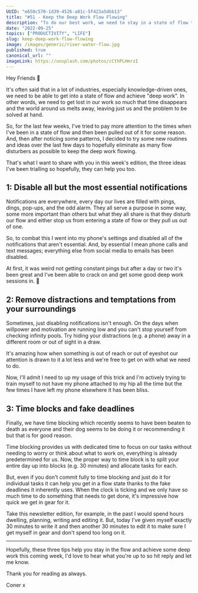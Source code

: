 ```yaml
---
UUID: "e650c570-1d39-4526-a81c-5f423a5dbb13"
title: "#51 - Keep the Deep Work Flow Flowing"
description: "To do our best work, we need to stay in a state of flow to perform deep work. So, here are 3 tips to avoid distraction and keep the deep work flow flowing."
date: "2022-09-25"
topics: ["PRODUCTIVITY", "LIFE"]
slug: keep-deep-work-flow-flowing
image: /images/generic/river-water-flow.jpg
published: true
canonical_url: ""
imageLink: https://unsplash.com/photos/cCthPLHmrzI
---
```


Hey Friends 👋

It's often said that in a lot of industries, especially knowledge-driven ones, we need to be able to get into a state of flow and achieve "deep work". In other words, we need to get lost in our work so much that time disappears and the world around us melts away, leaving just us and the problem to be solved at hand.

So, for the last few weeks, I've tried to pay more attention to the times when I've been in a state of flow and then been pulled out of it for some reason. And, then after noticing some patterns, I decided to try some new routines and ideas over the last few days to hopefully eliminate as many flow disturbers as possible to keep the deep work flowing.

That's what I want to share with you in this week's edition, the three ideas I've been trialling so hopefully, they can help you too.

## 1: Disable all but the most essential notifications

Notifications are everywhere, every day our lives are filled with pings, dings, pop-ups, and the odd alarm. They all serve a purpose in some way, some more important than others but what they all share is that they disturb our flow and either stop us from entering a state of flow or they pull us out of one.

So, to combat this I went into my phone's settings and disabled all of the notifications that aren't essential. And, by essential I mean phone calls and text messages; everything else from social media to emails has been disabled.

At first, it was weird not getting constant pings but after a day or two it's been great and I've been able to crack on and get some good deep work sessions in. 🙌

## 2: Remove distractions and temptations from your surroundings

Sometimes, just disabling notifications isn't enough. On the days when willpower and motivation are running low and you can't stop yourself from checking infinity pools. Try hiding your distractions (e.g. a phone) away in a different room or out of sight in a draw.

It's amazing how when something is out of reach or out of eyeshot our attention is drawn to it a lot less and we're free to get on with what we need to do.

Now, I'll admit I need to up my usage of this trick and I'm actively trying to train myself to not have my phone attached to my hip all the time but the few times I have left my phone elsewhere it has been bliss.

## 3: Time blocks and fake deadlines

Finally, we have time blocking which recently seems to have been beaten to death as everyone and their dog seems to be doing it or recommending it but that is for good reason.

Time blocking provides us with dedicated time to focus on our tasks without needing to worry or think about what to work on, everything is already predetermined for us. Now, the proper way to time block is to split your entire day up into blocks (e.g. 30 minutes) and allocate tasks for each.

But, even if you don't commit fully to time blocking and just do it for individual tasks it can help you get in a flow state thanks to the fake deadlines it inherently uses. When the clock is ticking and we only have so much time to do something that needs to get done, it's impressive how quick we get in gear for it.

Take this newsletter edition, for example, in the past I would spend hours dwelling, planning, writing and editing it. But, today I've given myself exactly 30 minutes to write it and then another 30 minutes to edit it to make sure I get myself in gear and don't spend too long on it.

---

Hopefully, these three tips help you stay in the flow and achieve some deep work this coming week, I'd love to hear what you're up to so hit reply and let me know.

Thank you for reading as always.

Coner x
